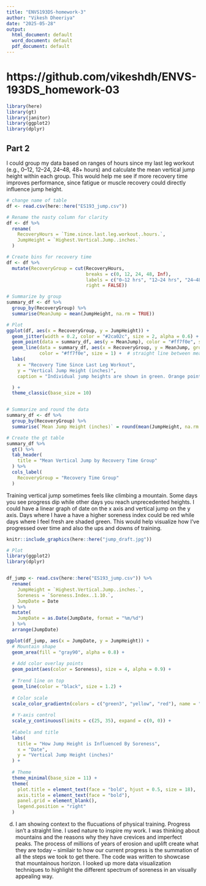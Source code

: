 ```yaml
---
title: "ENVS193DS-homework-3"
author: "Vikesh Dheeriya"
date: "2025-05-28"
output:
  html_document: default
  word_document: default
  pdf_document: default
---
```

# https://github.com/vikeshdh/ENVS-193DS_homework-03

```r

library(here)
library(gt)
library(janitor)
library(ggplot2)
library(dplyr)

```

## Part 2

I could group my data based on ranges of hours since my last leg workout (e.g., 0–12, 12–24, 24–48, 48+ hours) and calculate the mean vertical jump height within each group. This would help me see if more recovery time improves performance, since fatigue or muscle recovery could directly influence jump height.

```r
# change name of table
df <- read.csv(here::here("ES193_jump.csv"))

# Rename the nasty column for clarity
df <- df %>%
  rename(
    RecoveryHours = `Time.since.last.leg.workout..hours.`,
    JumpHeight = `Highest.Vertical.Jump..inches.`
  )

# Create bins for recovery time
df <- df %>%
  mutate(RecoveryGroup = cut(RecoveryHours,
                             breaks = c(0, 12, 24, 48, Inf),
                             labels = c("0–12 hrs", "12–24 hrs", "24–48 hrs", "48+ hrs"),
                             right = FALSE))

# Summarize by group
summary_df <- df %>%
  group_by(RecoveryGroup) %>%
  summarise(MeanJump = mean(JumpHeight, na.rm = TRUE))

# Plot
ggplot(df, aes(x = RecoveryGroup, y = JumpHeight)) +
  geom_jitter(width = 0.2, color = "#2ca02c", size = 2, alpha = 0.6) +  # individual points
  geom_point(data = summary_df, aes(y = MeanJump), color = "#ff7f0e", size = 4) +  # mean points
  geom_line(data = summary_df, aes(x = RecoveryGroup, y = MeanJump, group = 1), 
            color = "#ff7f0e", size = 1) +  # straight line between means
  labs(
    x = "Recovery Time Since Last Leg Workout",
    y = "Vertical Jump Height (inches)", 
    caption = "Individual jump heights are shown in green. Orange points and the line represent the mean vertical jump height for each recovery group."

  ) +
  theme_classic(base_size = 10)


# Summarize and round the data
summary_df <- df %>%
  group_by(RecoveryGroup) %>%
  summarise(`Mean Jump Height (inches)` = round(mean(JumpHeight, na.rm = TRUE), 1))

# Create the gt table
summary_df %>%
  gt() %>%
  tab_header(
    title = "Mean Vertical Jump by Recovery Time Group"
  ) %>%
  cols_label(
    RecoveryGroup = "Recovery Time Group"
  )

```


Training vertical jump sometimes feels like climbing a mountain. Some days you see progress dip while other days you reach unprecedented heights. I could have a linear graph of date on the x axis and vertical jump on the y axis. Days where I have a have a higher soreness index could be red while days where I feel fresh are shaded green. This would help visualize how I've progressed over time and also the ups and downs of training.


```r
knitr::include_graphics(here::here("jump_draft.jpg"))
```

```r
# Plot
library(ggplot2)
library(dplyr)


df_jump <- read.csv(here::here("ES193_jump.csv")) %>%
  rename(
    JumpHeight = `Highest.Vertical.Jump..inches.`,
    Soreness = `Soreness.Index..1.10.`,
    JumpDate = Date
  ) %>%
  mutate(
    JumpDate = as.Date(JumpDate, format = "%m/%d")
  ) %>%
  arrange(JumpDate)

ggplot(df_jump, aes(x = JumpDate, y = JumpHeight)) +
  # Mountain shape
  geom_area(fill = "gray90", alpha = 0.8) +
  
  # Add color overlay points
  geom_point(aes(color = Soreness), size = 4, alpha = 0.9) +
  
  # Trend line on top
  geom_line(color = "black", size = 1.2) +
  
  # Color scale
  scale_color_gradientn(colors = c("green3", "yellow", "red"), name = "Soreness") +
  
  # Y-axis control
  scale_y_continuous(limits = c(25, 35), expand = c(0, 0)) +
  
  #labels and title
  labs(
    title = "How Jump Height is Influenced By Soreness",
    x = "Date",
    y = "Vertical Jump Height (inches)"
  ) +
  
  # Theme
  theme_minimal(base_size = 11) +
  theme(
    plot.title = element_text(face = "bold", hjust = 0.5, size = 18),
    axis.title = element_text(face = "bold"),
    panel.grid = element_blank(),
    legend.position = "right"
  )


```
d) I am showing context to the flucuations of physical training. Progress isn't a straight line. I used nature to inspire my work. I was thinking about mountains and the reasons why they have crevices and imperfect peaks. The process of millions of years of erosion and uplift create what they are today -- similair to how our current progress is the summation of all the steps we took to get there. The code was written to showcase that mountainous horizon. I looked up more data visualization techniques to highlight the different spectrum of soreness in an visually appealing way. 


